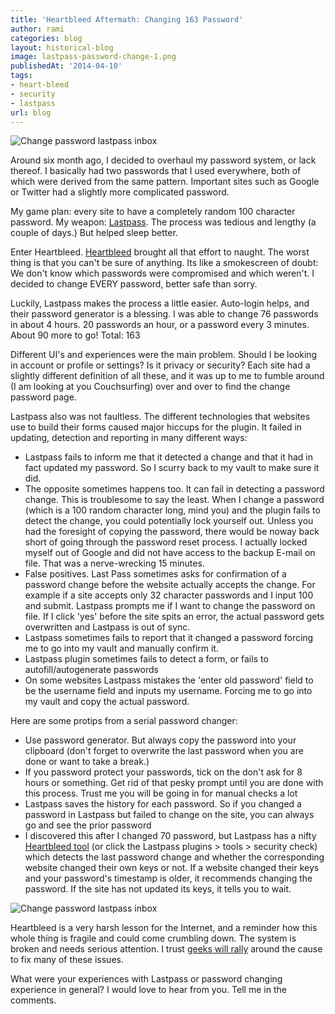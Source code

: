 ```yaml
---
title: 'Heartbleed Aftermath: Changing 163 Password'
author: rami
categories: blog
layout: historical-blog
image: lastpass-password-change-1.png
publishedAt: '2014-04-10'
tags:
- heart-bleed
- security
- lastpass
url: blog
---
```


![Change password lastpass inbox](/assets/images/content/blog/lastpass-password-change-1.png)

Around six month ago, I decided to overhaul my password system, or lack thereof. I basically had two passwords that I used everywhere, both of which were derived from the same pattern. Important sites such as Google or Twitter had a slightly more complicated password. 

My game plan: every site to have a completely random 100 character password. My weapon: [Lastpass](https://lastpass.com). The process was tedious and lengthy (a couple of days.) But helped sleep better.

Enter Heartbleed. [Heartbleed](http://heartbleed.com/) brought all that effort to naught. The worst thing is that you can't be sure of anything. Its like a smokescreen of doubt: We don't know which passwords were compromised and which weren't. I decided to change EVERY password, better safe than sorry.

Luckily, Lastpass makes the process a little easier. Auto-login helps, and their password generator is a blessing. I was able to change 76 passwords in about 4 hours. 20 passwords an hour, or a password every 3 minutes. About 90 more to go! Total: 163

Different UI's and experiences were the main problem. Should I be looking in account or profile or settings? Is it privacy or security? Each site had a slightly different definition of all these, and it was up to me to fumble around (I am looking at you Couchsurfing) over and over to find the change password page. 

Lastpass also was not faultless. The different technologies that websites use to build their forms caused major hiccups for the plugin. It failed in updating, detection and reporting in many different ways:

* Lastpass fails to inform me that it detected a change and that it had in fact updated my password. So I scurry back to my vault to make sure it did.
* The opposite sometimes happens too. It can fail in detecting a password change. This is troublesome to say the least. When I change a password (which is a 100 random character long, mind you) and the plugin fails to detect the change, you could potentially lock yourself out. Unless you had the foresight of copying the password, there would be noway back short of going through the password reset process. I actually locked myself out of Google and did not have access to the backup E-mail on file. That was a nerve-wrecking 15 minutes.
* False positives. Last Pass sometimes asks for confirmation of a password change before the website actually accepts the change. For example if a site accepts only 32 character passwords and I input 100 and submit. Lastpass prompts me if I want to change the password on file. If I click 'yes' before the site spits an error, the actual password gets overwritten and Lastpass is out of sync.
* Lastpass sometimes fails to report that it changed a password forcing me to go into my vault and manually confirm it.
* Lastpass plugin sometimes fails to detect a form, or fails to autofill/autogenerate passwords
* On some websites Lastpass mistakes the 'enter old password' field to be the username field and inputs my username. Forcing me to go into my vault and copy the actual password.

Here are some protips from a serial password changer:

* Use password generator. But always copy the password into your clipboard (don't forget to overwrite the last password when you are done or want to take a break.)
* If you password protect your passwords, tick on the don't ask for 8 hours or something. Get rid of that pesky prompt until you are done with this process. Trust me you will be going in for manual checks a lot
* Lastpass saves the history for each password. So if you changed a password in Lastpass but failed to change on the site, you can always go and see the prior password
* I discovered this after I changed 70 password, but Lastpass has a nifty [Heartbleed tool](https://lastpass.com/?securitychallenge=1&lang=en-US) (or click the Lastpass plugins > tools > security check) which detects the last password change and whether the corresponding website changed their own keys or not. If a website changed their keys and your password's timestamp is older, it recommends changing the password. If the site has not updated its keys, it tells you to wait.

 ![Change password lastpass inbox](/assets/images/content/blog/lastpass-password-change-2.png)

Heartbleed is a very harsh lesson for the Internet, and a reminder how this whole thing is fragile and could come crumbling down. The system is broken and needs serious attention. I trust [geeks will rally](http://lorddoig.svbtle.com/heartbleed-should-bleed-x509-to-death) around the cause to fix many of these issues. 

What were your experiences with Lastpass or password changing experience in general? I would love to hear from you. Tell me in the comments.
